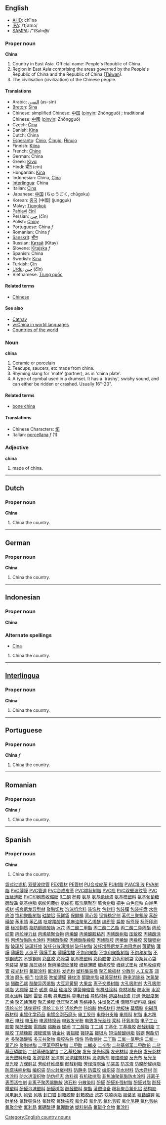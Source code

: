==English==
*[[w:AHD|AHD]]: chī'nə
*[[w:IPA|IPA]]: /ˈtʃaɪnə/
*[[w:SAMPA|SAMPA]]: /"tSaIn@/

===Proper noun===
'''China'''

# Country in East Asia. Official name: People's Republic of China.
# Region in East Asia comprising the areas governed by the People's Republic of China and the Republic of China ([[Taiwan]]).
# The civilisation (civilization) of the Chinese people.


====Translations====
*Arabic: [[الصين]] (as-sīn)
*[[Breton]]: [[Sina]]
*Chinese: simplified Chinese: [[中国]] ([[pinyin]]: Zhōngguó) ; traditional Chinese: [[中國]] ([[pinyin]]: Zhōngguó)
*Czech: [[Čína]]
*Danish: [[Kina]]
*Dutch: China
*[[Esperanto]]: [[Ĉinio]], [[Ĉinujo]], [[Ĥinujo]]
*Finnish: [[Kiina]]
*French: [[Chine]]
*German: China
*Greek: [[Κίνα]]
*Hindi: [[चीन]] (cīn)
*Hungarian: [[Kína]]
*Indonesian: China, [[Cina]]
*[[Interlingua]]: China
*Italian: [[Cina]]
*Japanese: [[中国]] (ちゅうごく, chūgoku)
*Korean: [[중국]] [中國] (jungguk)
*Malay: [[Tiongkok]]
*[[Pahlavi]] [[čīnī]]
*Persian: [[چين]] (čīn)
*Polish: [[Chiny]]
*Portuguese: China ''f''
*Romanian: China ''f''
*[[Sanskrit]]: [[चीन]]
*Russian: [[Китай]] (Kitay)
*Slovene: [[Kitajska]] ''f''
*Spanish: China
*Swedish: [[Kina]]
*Turkish: [[Çin]]
*[[Urdu]]: [[چين]] (čīn)
*Vietnamese: [[Trung quốc]]

====Related terms====
*[[Chinese]]

====See also====
*[[Cathay]]
*[[w:China in world languages]]
*[[Countries of the world]]

===Noun===
'''china'''

#[[Ceramic]] or [[porcelain]] <!-- isn't it just one type of porcelain? [[User:Hippietrail|Hippietrail]] 08:19, 20 Feb 2004 (UTC) -->
#Teacups, saucers, etc made from china.
#Rhyming slang for 'mate' (partner), as in 'china plate'.
#A type of cymbal used in a drumset.  It has a 'trashy', swishy sound, and can either be ridden or crashed.  Usually 16"-20".

====Related terms====
*[[bone china]]

====Translations====
*Chinese Characters: [[炻]]<!-- just one kind of china -->
*Italian: [[porcellana]] ''f'' (1)

===Adjective===
'''china'''

# made of china.

----

==Dutch==
===Proper noun===
'''China'''

# China the country.

----

==German==
===Proper noun===
'''China'''

# China the country.

----

==Indonesian==
===Proper noun===
'''China'''

===Alternate spellings===
*[[Cina]]

# China the country.

----

==[[Interlingua]]==
===Proper noun===
'''China'''

# China the country.

----

==Portuguese==
===Proper noun===
'''China''' ''f''

# China the country.

----

==Romanian==
===Proper noun===
'''China''' ''f''

# China the country.

----

==Spanish==
===Proper noun===
'''China'''

# China the country.

[[Category:English country nouns]]
[http://www.shop263.com/i8-2/1.htm 袋式过滤机]
[http://www.shop263.com/i8-2/2.htm 双壁波纹管]
[http://www.shop263.com/i8-2/3.htm PEX管材]
[http://www.shop263.com/i8-2/4.htm PE管材]
[http://www.shop263.com/i8-2/5.htm PU合成皮革]
[http://www.shop263.com/i8-2/6.htm PU树脂]
[http://www.shop263.com/i8-2/7.htm PVAC乳液]
[http://www.shop263.com/i8-2/8.htm PVA树脂]
[http://www.shop263.com/i8-2/9.htm PVC薄膜]
[http://www.shop263.com/i8-2/10.htm PVC管道]
[http://www.shop263.com/i8-2/11.htm PVC合成皮革]
[http://www.shop263.com/i8-2/12.htm PVC糊状树脂]
[http://www.shop263.com/i8-2/13.htm PVC瓶]
[http://www.shop263.com/i8-2/14.htm PVC双壁波纹管]
[http://www.shop263.com/i8-2/15.htm PVC压延薄膜]
[http://www.shop263.com/i8-2/16.htm PVC印刷热收缩膜]
[http://www.shop263.com/i8-2/17.htm β二酮]
[http://www.shop263.com/i8-2/18.htm 杯套]
[http://www.shop263.com/i8-2/19.htm 氨基]
[http://www.shop263.com/i8-2/20.htm 氨基绝缘漆]
[http://www.shop263.com/i8-2/21.htm 氨基模塑料]
[http://www.shop263.com/i8-2/22.htm 氨基葡萄糖硫酸盐]
[http://www.shop263.com/i8-2/23.htm 氨基树脂]
[http://www.shop263.com/i8-2/24.htm 氨纶包覆纱]
[http://www.shop263.com/i8-2/25.htm 氨纶布]
[http://www.shop263.com/i8-2/26.htm 胺洗阻聚剂]
[http://www.shop263.com/i8-2/27.htm 螯合树脂]
[http://www.shop263.com/i8-2/28.htm 把手]
[http://www.shop263.com/i8-2/29.htm 白色母粒]
[http://www.shop263.com/i8-2/30.htm 白炭黑]
[http://www.shop263.com/i8-2/31.htm 板材]
[http://www.shop263.com/i8-2/32.htm 板套尼龙异型材]
[http://www.shop263.com/i8-2/33.htm 聚酯切片]
[http://www.shop263.com/i8-2/34.htm 泡沫组合料]
[http://www.shop263.com/i8-2/35.htm 装饰片]
[http://www.shop263.com/i8-2/36.htm 包封料]
[http://www.shop263.com/i8-2/37.htm 包装膜]
[http://www.shop263.com/i8-2/38.htm 包装托盘]
[http://www.shop263.com/i8-2/39.htm 水性底油]
[http://www.shop263.com/i8-2/40.htm 饱和聚酯树脂]
[http://www.shop263.com/i8-2/41.htm 硅酸铝]
[http://www.shop263.com/i8-2/42.htm 保鲜袋]
[http://www.shop263.com/i8-2/43.htm 保鲜桶]
[http://www.shop263.com/i8-2/44.htm 背心袋]
[http://www.shop263.com/i8-2/45.htm 钡锌稳定剂]
[http://www.shop263.com/i8-2/46.htm 苯代三聚氰胺]
[http://www.shop263.com/i8-2/47.htm 苯酚磺酸]
[http://www.shop263.com/i8-2/48.htm 苯甲腈]
[http://www.shop263.com/i8-2/49.htm 苯乙烯]
[http://www.shop263.com/i8-2/50.htm 吡啶羧酸铬]
[http://www.shop263.com/i8-2/51.htm 蓖麻油聚氧乙烯醚]
[http://www.shop263.com/i8-2/52.htm 编织管]
[http://www.shop263.com/i8-2/53.htm 扁带]
[http://www.shop263.com/i8-2/54.htm 标签膜]
[http://www.shop263.com/i8-2/55.htm 标签印刷膜]
[http://www.shop263.com/i8-2/56.htm 标准物质]
[http://www.shop263.com/i8-2/57.htm 脂肪醇硫酸钠]
[http://www.shop263.com/i8-2/58.htm 冰花]
[http://www.shop263.com/i8-2/59.htm 丙二酸二甲酯]
[http://www.shop263.com/i8-2/60.htm 丙二酸二乙酯]
[http://www.shop263.com/i8-2/61.htm 丙二酸二异丙酯]
[http://www.shop263.com/i8-2/62.htm 丙纶织带]
[http://www.shop263.com/i8-2/63.htm 丙纶弹力丝]
[http://www.shop263.com/i8-2/64.htm 丙烯腈聚合物]
[http://www.shop263.com/i8-2/65.htm 丙烯酸]
[http://www.shop263.com/i8-2/66.htm 丙烯酸胶粘剂]
[http://www.shop263.com/i8-2/67.htm 丙烯酸树脂]
[http://www.shop263.com/i8-2/68.htm 压敏胶]
[http://www.shop263.com/i8-2/69.htm 丙烯酸涂料]
[http://www.shop263.com/i8-2/70.htm 丙烯酸酯防水涂料]
[http://www.shop263.com/i8-2/71.htm 丙烯酸酯胶]
[http://www.shop263.com/i8-2/72.htm 丙烯酸酯橡胶]
[http://www.shop263.com/i8-2/73.htm 丙烯酰胺]
[http://www.shop263.com/i8-2/74.htm 丙稀酸]
[http://www.shop263.com/i8-2/75.htm 丙橡胶]
[http://www.shop263.com/i8-2/76.htm 玻璃钢树脂]
[http://www.shop263.com/i8-2/77.htm 玻璃胶]
[http://www.shop263.com/i8-2/78.htm 玻璃纤维]
[http://www.shop263.com/i8-2/79.htm 玻纤分散润滑剂]
[http://www.shop263.com/i8-2/80.htm 玻纤树脂]
[http://www.shop263.com/i8-2/81.htm 玻纤增强尼龙无卤阻燃剂]
[http://www.shop263.com/i8-2/82.htm 薄荷脑]
[http://www.shop263.com/i8-2/83.htm 薄膜]
[http://www.shop263.com/i8-2/84.htm 薄膜袋]
[http://www.shop263.com/i8-2/85.htm 人造革]
[http://www.shop263.com/i8-2/86.htm 薄膜手套]
[http://www.shop263.com/i8-2/87.htm 薄膜围裙]
[http://www.shop263.com/i8-2/88.htm 不饱和聚酯]
[http://www.shop263.com/i8-2/89.htm 不饱和聚酯树脂]
[http://www.shop263.com/i8-2/90.htm 不饱和树脂]
[http://www.shop263.com/i8-2/91.htm 不锈钢滤芯]
[http://www.shop263.com/i8-2/92.htm 不锈钢网]
[http://www.shop263.com/i8-2/93.htm 彩盒胶]
[http://www.shop263.com/i8-2/94.htm 彩膜袋]
[http://www.shop263.com/i8-2/95.htm 氨基模塑料]
[http://www.shop263.com/i8-2/96.htm 彩色胶带]
[http://www.shop263.com/i8-2/97.htm 彩色印刷袋]
[http://www.shop263.com/i8-2/98.htm 彩条背心袋]
[http://www.shop263.com/i8-2/99.htm 包装袋]
[http://www.shop263.com/i8-2/100.htm 草酸]
[http://www.shop263.com/i8-2/101.htm 层压板材]
[http://www.shop263.com/i8-2/102.htm 聚丙稀流延薄膜]
[http://www.shop263.com/i8-2/103.htm 缠绕薄膜]
[http://www.shop263.com/i8-2/104.htm 缠绕胶管]
[http://www.shop263.com/i8-2/105.htm 缠绕式垫片]
[http://www.shop263.com/i8-2/106.htm 烃热收缩套管]
[http://www.shop263.com/i8-2/107.htm 夜光材料]
[http://www.shop263.com/i8-2/108.htm 氟碳涂料]
[http://www.shop263.com/i8-2/109.htm 氟涂料]
[http://www.shop263.com/i8-2/110.htm 发光粉]
[http://www.shop263.com/i8-2/111.htm 塑料集装桶]
[http://www.shop263.com/i8-2/112.htm 聚乙烯板材]
[http://www.shop263.com/i8-2/113.htm 分散剂]
[http://www.shop263.com/i8-2/114.htm 人工皮革]
[http://www.shop263.com/i8-2/115.htm 润滑油]
[http://www.shop263.com/i8-2/116.htm 磨头]
[http://www.shop263.com/i8-2/117.htm 橱门]
[http://www.shop263.com/i8-2/118.htm 垃圾袋]
[http://www.shop263.com/i8-2/119.htm 吹塑薄膜]
[http://www.shop263.com/i8-2/120.htm 锤纹漆]
[http://www.shop263.com/i8-2/121.htm 醇酸树脂]
[http://www.shop263.com/i8-2/122.htm 磁兼容材料]
[http://www.shop263.com/i8-2/123.htm 静电消除器]
[http://www.shop263.com/i8-2/124.htm 次氯酸钠]
[http://www.shop263.com/i8-2/125.htm 醋酸乙烯]
[http://www.shop263.com/i8-2/126.htm 醋酸异丙烯酯]
[http://www.shop263.com/i8-2/127.htm 大豆异黄酮]
[http://www.shop263.com/i8-2/128.htm 大果盆]
[http://www.shop263.com/i8-2/129.htm 离子交换树脂]
[http://www.shop263.com/i8-2/130.htm 大孔吸附剂]
[http://www.shop263.com/i8-2/131.htm 大孔吸附树脂]
[http://www.shop263.com/i8-2/132.htm 大棚膜]
[http://www.shop263.com/i8-2/133.htm 盆子]
[http://www.shop263.com/i8-2/134.htm 甙原]
[http://www.shop263.com/i8-2/135.htm 单丝]
[http://www.shop263.com/i8-2/136.htm 硅溶胶]
[http://www.shop263.com/i8-2/137.htm 弹簧伸缩管]
[http://www.shop263.com/i8-2/138.htm 有机硅涂料]
[http://www.shop263.com/i8-2/139.htm 卷材地板]
[http://www.shop263.com/i8-2/140.htm 防水膏]
[http://www.shop263.com/i8-2/141.htm 水泥防水涂料]
[http://www.shop263.com/i8-2/142.htm 挡圈]
[http://www.shop263.com/i8-2/143.htm 雷管]
[http://www.shop263.com/i8-2/144.htm 导电]
[http://www.shop263.com/i8-2/145.htm 导电塑料]
[http://www.shop263.com/i8-2/146.htm 导电纤维]
[http://www.shop263.com/i8-2/147.htm 导热材料]
[http://www.shop263.com/i8-2/148.htm 道路标线漆]
[http://www.shop263.com/i8-2/149.htm 灯泡]
[http://www.shop263.com/i8-2/150.htm 低密度聚乙烯]
[http://www.shop263.com/i8-2/151.htm 聚乙烯薄膜]
[http://www.shop263.com/i8-2/152.htm 聚乙烯膜]
[http://www.shop263.com/i8-2/153.htm 低压聚乙烯]
[http://www.shop263.com/i8-2/154.htm 热缩接头]
[http://www.shop263.com/i8-2/155.htm 注塑聚乙烯]
[http://www.shop263.com/i8-2/156.htm 滴眼剂塑料瓶]
[http://www.shop263.com/i8-2/157.htm 涤纶]
[http://www.shop263.com/i8-2/158.htm 涤纶长丝]
[http://www.shop263.com/i8-2/159.htm 涤纶短纤]
[http://www.shop263.com/i8-2/160.htm 涤纶工业丝]
[http://www.shop263.com/i8-2/161.htm 涤纶色丝]
[http://www.shop263.com/i8-2/162.htm 热熔胶]
[http://www.shop263.com/i8-2/163.htm 地板材料]
[http://www.shop263.com/i8-2/164.htm 地板块]
[http://www.shop263.com/i8-2/165.htm 幕墙胶]
[http://www.shop263.com/i8-2/166.htm 电磁屏蔽材料]
[http://www.shop263.com/i8-2/167.htm 电镀化学药品]
[http://www.shop263.com/i8-2/168.htm 电镀金刚石磨头]
[http://www.shop263.com/i8-2/169.htm 电工胶带]
[http://www.shop263.com/i8-2/170.htm 电缆分支箱]
[http://www.shop263.com/i8-2/171.htm 电缆料]
[http://www.shop263.com/i8-2/172.htm 树脂]
[http://www.shop263.com/i8-2/173.htm 电木粉]
[http://www.shop263.com/i8-2/174.htm 电石]
[http://www.shop263.com/i8-2/175.htm 电线]
[http://www.shop263.com/i8-2/176.htm 电玉粉]
[http://www.shop263.com/i8-2/177.htm 电源转换器]
[http://www.shop263.com/i8-2/178.htm 电致发光粉]
[http://www.shop263.com/i8-2/179.htm 电致发光丝线]
[http://www.shop263.com/i8-2/180.htm 浆料]
[http://www.shop263.com/i8-2/181.htm 环氧树脂]
[http://www.shop263.com/i8-2/182.htm 电子工业胶带]
[http://www.shop263.com/i8-2/183.htm 聚酰亚胺]
[http://www.shop263.com/i8-2/184.htm 電瓶酸]
[http://www.shop263.com/i8-2/185.htm 熔断器]
[http://www.shop263.com/i8-2/186.htm 蝶阀]
[http://www.shop263.com/i8-2/187.htm 丁二醇脂]
[http://www.shop263.com/i8-2/188.htm 丁二烯]
[http://www.shop263.com/i8-2/189.htm 丁基化]
[http://www.shop263.com/i8-2/190.htm 丁基橡胶]
[http://www.shop263.com/i8-2/191.htm 酚醛树脂]
[http://www.shop263.com/i8-2/192.htm 丁腈胶]
[http://www.shop263.com/i8-2/193.htm 丁腈橡胶]
[http://www.shop263.com/i8-2/194.htm 渡膜玻璃]
[http://www.shop263.com/i8-2/195.htm 镀金片]
[http://www.shop263.com/i8-2/196.htm 镀铝膜]
[http://www.shop263.com/i8-2/197.htm 镀锌盖]
[http://www.shop263.com/i8-2/198.htm 镀银片 ]
[http://www.shop263.com/i8-2/199.htm 短油醇酸树脂]
[http://www.shop263.com/i8-2/200.htm 锻钢]
[http://www.shop263.com/i8-2/201.htm 聚酯切片]
[http://www.shop263.com/i8-2/202.htm 多聚磷酸铵]
[http://www.shop263.com/i8-2/203.htm 多元共聚物]
[http://www.shop263.com/i8-2/204.htm 橡胶杂件]
[http://www.shop263.com/i8-2/205.htm 惰性]
[http://www.shop263.com/i8-2/206.htm 热收缩片]
[http://www.shop263.com/i8-2/207.htm 二丁酯]
[http://www.shop263.com/i8-2/208.htm 二氟一氯甲烷]
[http://www.shop263.com/i8-2/209.htm 二氟一氯乙烷]
[http://www.shop263.com/i8-2/210.htm 聚酯树脂]
[http://www.shop263.com/i8-2/211.htm 二甲苯甲醛树脂]
[http://www.shop263.com/i8-2/212.htm 二甲酸]
[http://www.shop263.com/i8-2/213.htm 二榔皮]
[http://www.shop263.com/i8-2/214.htm 二辛酯]
[http://www.shop263.com/i8-2/215.htm 二盐基邻苯二甲酸铅]
[http://www.shop263.com/i8-2/216.htm 二盐基亚磷酸铅]
[http://www.shop263.com/i8-2/217.htm 二盐基硬脂酸铅]
[http://www.shop263.com/i8-2/218.htm 二乙基羟胺]
[http://www.shop263.com/i8-2/219.htm 发光]
[http://www.shop263.com/i8-2/220.htm 发光标牌]
[http://www.shop263.com/i8-2/221.htm 发光材料]
[http://www.shop263.com/i8-2/222.htm 发光粉]
[http://www.shop263.com/i8-2/223.htm 发光卷材]
[http://www.shop263.com/i8-2/224.htm 发光塑料母粒]
[http://www.shop263.com/i8-2/225.htm 发泡管材]
[http://www.shop263.com/i8-2/226.htm 发泡剂]
[http://www.shop263.com/i8-2/227.htm 发泡建筑材料]
[http://www.shop263.com/i8-2/228.htm 发泡助剂]
[http://www.shop263.com/i8-2/229.htm 發煙硫酸]
[http://www.shop263.com/i8-2/230.htm 反光布]
[http://www.shop263.com/i8-2/231.htm 反光革]
[http://www.shop263.com/i8-2/232.htm 反光膜]
[http://www.shop263.com/i8-2/233.htm 方保鲜盆]
[http://www.shop263.com/i8-2/234.htm 芳纶纤维盘根]
[http://www.shop263.com/i8-2/235.htm 酚醛树脂]
[http://www.shop263.com/i8-2/236.htm 芳烃溶剂油]
[http://www.shop263.com/i8-2/237.htm 防盗盖]
[http://www.shop263.com/i8-2/238.htm 防冻液]
[http://www.shop263.com/i8-2/239.htm 防腐酚醛树脂]
[http://www.shop263.com/i8-2/240.htm 防腐呋喃树脂]
[http://www.shop263.com/i8-2/241.htm 编织袋]
[http://www.shop263.com/i8-2/242.htm 防火封堵材料]
[http://www.shop263.com/i8-2/243.htm 防静电]
[http://www.shop263.com/i8-2/244.htm 防霉胶]
[http://www.shop263.com/i8-2/245.htm 编织袋]
[http://www.shop263.com/i8-2/246.htm 防水材料]
[http://www.shop263.com/i8-2/247.htm 防水卷材]
[http://www.shop263.com/i8-2/248.htm 防水涂料]
[http://www.shop263.com/i8-2/249.htm 防水透湿织物]
[http://www.shop263.com/i8-2/250.htm 防伪标志]
[http://www.shop263.com/i8-2/251.htm 放料阀]
[http://www.shop263.com/i8-2/252.htm 有机硅树脂]
[http://www.shop263.com/i8-2/253.htm 非焦油聚氨酯防水涂料]
[http://www.shop263.com/i8-2/254.htm 非离子表面活性剂]
[http://www.shop263.com/i8-2/255.htm 非离子聚丙烯酰胺]
[http://www.shop263.com/i8-2/256.htm 沸石粉]
[http://www.shop263.com/i8-2/257.htm 分散染料]
[http://www.shop263.com/i8-2/258.htm 酚醛]
[http://www.shop263.com/i8-2/259.htm 酚醛补强树脂]
[http://www.shop263.com/i8-2/260.htm 酚醛对脂]
[http://www.shop263.com/i8-2/261.htm 酚醛模塑料]
[http://www.shop263.com/i8-2/262.htm 酚醛泡沫塑料]
[http://www.shop263.com/i8-2/263.htm 酚醛树脂]
[http://www.shop263.com/i8-2/264.htm 酚醛塑料]
[http://www.shop263.com/i8-2/265.htm 聚酯]
[http://www.shop263.com/i8-2/266.htm 滚塑设备]
[http://www.shop263.com/i8-2/267.htm 粉状聚合氯化铝]
[http://www.shop263.com/i8-2/268.htm 结构胶]
[http://www.shop263.com/i8-2/269.htm 风电磨头]
[http://www.shop263.com/i8-2/270.htm 风管]
[http://www.shop263.com/i8-2/271.htm 风嘴]
[http://www.shop263.com/i8-2/272.htm 封口钳]
[http://www.shop263.com/i8-2/273.htm 封箱胶带]
[http://www.shop263.com/i8-2/274.htm 封箱胶纸]
[http://www.shop263.com/i8-2/275.htm 滤芯]
[http://www.shop263.com/i8-2/276.htm 呋喃树脂]
[http://www.shop263.com/i8-2/277.htm 服装革]
[http://www.shop263.com/i8-2/278.htm 氟锆酸钾]
[http://www.shop263.com/i8-2/279.htm 氟硅单体]
[http://www.shop263.com/i8-2/280.htm 氟硅弹性体]
[http://www.shop263.com/i8-2/281.htm 氟硅胶]
[http://www.shop263.com/i8-2/282.htm 氟硅橡胶]
[http://www.shop263.com/i8-2/283.htm 氟化铵]
[http://www.shop263.com/i8-2/284.htm 氟化氢]
[http://www.shop263.com/i8-2/285.htm 氟化氢铵]
[http://www.shop263.com/i8-2/286.htm 氟化氢钾]
[http://www.shop263.com/i8-2/287.htm 氟化氢纳]
[http://www.shop263.com/i8-2/288.htm 氟聚合物]
[http://www.shop263.com/i8-2/289.htm 氟利昂]
[http://www.shop263.com/i8-2/290.htm 氟硼酸钾]
[http://www.shop263.com/i8-2/291.htm 氟硼酸钠]
[http://www.shop263.com/i8-2/292.htm 塑料制品]
[http://www.shop263.com/i8-2/293.htm 氟碳化合物]
[http://www.shop263.com/i8-2/294.htm 氟涂料]